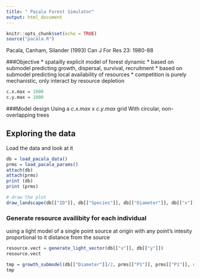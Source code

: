 ```yaml
---
title: " Pacala Forest Simulator"
output: html_document
---
```


```r
knitr::opts_chunk$set(echo = TRUE)
source("pacala.R")
```

Pacala, Canham, Silander (1993) Can J For Res 23: 1980-88

###Objective
* spatailly explicit model of forest dynamic
* based on submodel predicting growth, dispersal, survival, recruitment
* based on submodel predicting local availability of resources
* competition is purely mechanistic, only interact by resource depletion

```r
c.x.max = 1000
c.y.max = 1000

```

###Model design
Using a $c.x.max$ x $c.y.max$ grid 
With circular, non-overlapping trees

## Exploring the data
Load the data and look at it
```r
db = load_pacala_data()
prms = load_pacala_params()
attach(db)
attach(prms)
print (db)
print (prms)
```
```r
# draw the plot
draw_landscape(db[["ID"]], db[["Species"]], db[["Diameter"]], db[["x"]], db[["y"]], c.x.max, c.y.max)

```

### Generate resource availibity for each individual
using a light model of a single point source at origin with any point's intesity proportional to it distance from the source
```r
resource.vect = generate_light_vector(db[["x"]], db[["y"]])
resource.vect
```
```r
tmp = growth_submodel(db[["Diameter"]]/2, prms[["P1"]], prms[["P1"]], resource.vect[1], 1, prms[["D"]])
tmp
```

